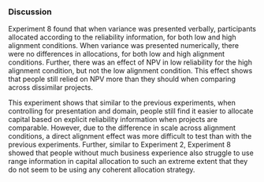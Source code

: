### Discussion

Experiment 8 found that when variance was presented verbally, participants
allocated according to the reliability information, for both low and high
alignment conditions. When variance was presented numerically, there were no
differences in allocations, for both low and high alignment conditions. Further,
there was an effect of NPV in low reliability for the high alignment condition,
but not the low alignment condition. This effect shows that people still relied
on NPV more than they should when comparing across dissimilar projects.

This experiment shows that similar to the previous experiments, when controlling
for presentation and domain, people still find it easier to allocate capital
based on explicit reliability information when projects are comparable. However,
due to the difference in scale across alignment conditions, a direct alignment
effect was more difficult to test than with the previous experiments. Further,
similar to Experiment 2, Experiment 8 showed that people without much business
experience also struggle to use range information in capital allocation to such
an extreme extent that they do not seem to be using any coherent allocation
strategy.
